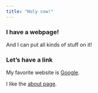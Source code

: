 ```yaml
---
title: "Holy cow!"
---
```


### I have a webpage!

And I can put all kinds of stuff on it!

### Let's have a link

My favorite website is [Google](https://www.google.com).

I like the [about page](about.html).